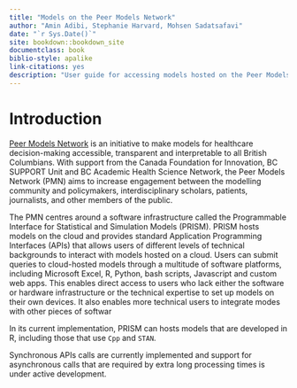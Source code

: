 ```yaml
--- 
title: "Models on the Peer Models Network"
author: "Amin Adibi, Stephanie Harvard, Mohsen Sadatsafavi"
date: "`r Sys.Date()`"
site: bookdown::bookdown_site
documentclass: book
biblio-style: apalike
link-citations: yes
description: "User guide for accessing models hosted on the Peer Models Network cloud."
---
```


# Introduction


[Peer Models Network](https://www.peermodelsnetwork.com/) is an initiative to make models for healthcare decision-making accessible, transparent and interpretable to all British Columbians. With support from the Canada Foundation for Innovation, BC SUPPORT Unit and BC Academic Health Science Network, the Peer Models Network (PMN) aims to increase engagement between the modelling community and policymakers, interdisciplinary scholars, patients, journalists, and other members of the public.

The PMN centres around a software infrastructure called the Programmable Interface for Statistical and Simulation Models (PRISM). PRISM hosts models on the cloud and provides standard Application Programming Interfaces (APIs) that allows users of different levels of technical backgrounds to interact with models hosted on a cloud. Users can submit queries to cloud-hosted models through a multitude of software platforms, including Microsoft Excel, R, Python, bash scripts, Javascript and custom web apps. This enables direct access to users who lack either the software or hardware infrastructure or the technical expertise to set up models on their own devices. It also enables more technical users to integrate modes with other pieces of softwar

In its current implementation, PRISM can hosts models that are developed in R, including those that use `Cpp` and `STAN`. 

Synchronous APIs calls are currently implemented and support for asynchronous calls that are required by extra long processing times is under active development. 
